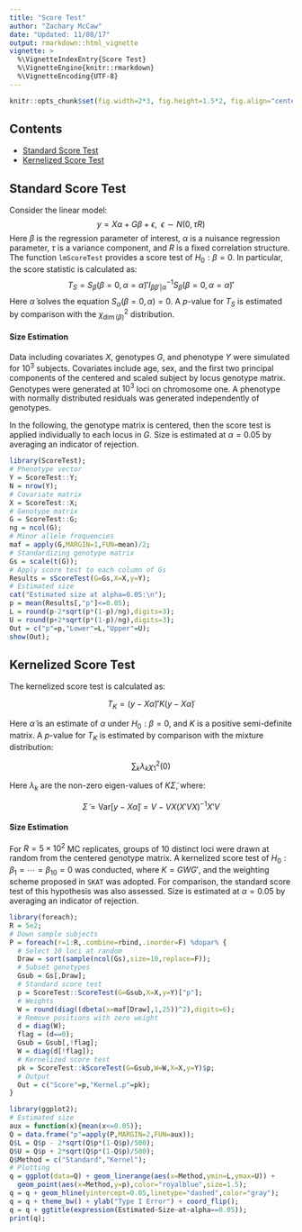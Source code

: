 ```yaml
---
title: "Score Test"
author: "Zachary McCaw"
date: "Updated: 11/08/17"
output: rmarkdown::html_vignette
vignette: >
  %\VignetteIndexEntry{Score Test}
  %\VignetteEngine{knitr::rmarkdown}
  %\VignetteEncoding{UTF-8}
---
```


```r
knitr::opts_chunk$set(fig.width=2*3, fig.height=1.5*2, fig.align="center", fig.path='Figs/',echo=T, warning=F, message=F, cache=T, results='hold');
```

## Contents

* [Standard Score Test](#standard-score-test)
* [Kernelized Score Test](#kernelized-score-test)

## Standard Score Test
Consider the linear model:
$$
y = X\alpha + G\beta+\epsilon,\;\; \epsilon\sim N(0,\tau R)
$$
Here $\beta$ is the regression parameter of interest, $\alpha$ is a nuisance regression parameter, $\tau$ is a variance component, and $R$ is a fixed correlation structure. The function `lmScoreTest` provides a score test of $H_{0}:\beta = 0$. In particular, the score statistic is calculated as:
$$
T_{S} = S_{\beta}(\beta=0,\alpha=\tilde{\alpha})'I_{\beta\beta'|\alpha}^{-1}S_{\beta}(\beta=0,\alpha=\tilde{\alpha})'
$$
Here $\tilde{\alpha}$ solves the equation $S_{\alpha}(\beta=0,\alpha) = 0$. A $p$-value for $T_{S}$ is estimated by comparison with the $\chi_{\dim(\beta)}^{2}$ distribution. 

#### Size Estimation
Data including covariates $X$, genotypes $G$, and phenotype $Y$ were simulated for $10^{3}$ subjects. Covariates include age, sex, and the first two principal components of the centered and scaled subject by locus genotype matrix. Genotypes were generated at $10^{3}$ loci on chromosome one. A phenotype with normally distributed residuals was generated independently of genotypes. 

In the following, the genotype matrix is centered, then the score test is applied individually to each locus in $G$. Size is estimated at $\alpha = 0.05$ by averaging an indicator of rejection. 

```r
library(ScoreTest);
# Phenotype vector
Y = ScoreTest::Y;
N = nrow(Y);
# Covariate matrix
X = ScoreTest::X;
# Genotype matrix
G = ScoreTest::G;
ng = ncol(G);
# Minor allele frequencies
maf = apply(G,MARGIN=1,FUN=mean)/2;
# Standardizing genotype matrix
Gs = scale(t(G));
# Apply score test to each column of Gs
Results = sScoreTest(G=Gs,X=X,y=Y);
# Estimated size
cat("Estimated size at alpha=0.05:\n");
p = mean(Results[,"p"]<=0.05);
L = round(p-2*sqrt(p*(1-p)/ng),digits=3);
U = round(p+2*sqrt(p*(1-p)/ng),digits=3);
Out = c("p"=p,"Lower"=L,"Upper"=U);
show(Out);
```

## Kernelized Score Test
The kernelized score test is calculated as:

$$
T_{K} = (y-X\tilde{\alpha})'K(y-X\tilde{\alpha})
$$

Here $\tilde{\alpha}$ is an estimate of $\alpha$ under $H_{0}:\beta =0$, and $K$ is a positive semi-definite matrix. A $p$-value for $T_{K}$ is estimated by comparison with the mixture distribution:

$$
\sum_{k}\lambda_{k}\chi_{1}^{2}(0)
$$

Here $\lambda_{k}$ are the non-zero eigen-values of $K\tilde{\Sigma}$, where:

$$
\tilde{\Sigma} = \text{Var}\left[y-X\tilde{\alpha}\right] = V-VX(X'VX)^{-1}X'V
$$

#### Size Estimation
For $R=5\times10^{2}$ MC replicates, groups of $10$ distinct loci were drawn at random from the centered genotype matrix. A kernelized score test of $H_{0}:\beta_{1}=\cdots=\beta_{10}=0$ was conducted, where $K = GWG'$, and the weighting scheme proposed in `SKAT` was adopted. For comparison, the standard score test of this hypothesis was also assessed. Size is estimated at $\alpha = 0.05$ by averaging an indicator of rejection.

```r
library(foreach);
R = 5e2;
# Down sample subjects
P = foreach(r=1:R,.combine=rbind,.inorder=F) %dopar% {
  # Select 10 loci at random
  Draw = sort(sample(ncol(Gs),size=10,replace=F));
  # Subset genotypes
  Gsub = Gs[,Draw];
  # Standard score test
  p = ScoreTest::ScoreTest(G=Gsub,X=X,y=Y)["p"];
  # Weights
  W = round(diag((dbeta(x=maf[Draw],1,25))^2),digits=6);
  # Remove positions with zero weight
  d = diag(W);
  flag = (d==0);
  Gsub = Gsub[,!flag];
  W = diag(d[!flag]);
  # Kernelized score test
  pk = ScoreTest::kScoreTest(G=Gsub,W=W,X=X,y=Y)$p;
  # Output
  Out = c("Score"=p,"Kernel.p"=pk);
}
```

```r
library(ggplot2);
# Estimated size
aux = function(x){mean(x<=0.05)};
Q = data.frame("p"=apply(P,MARGIN=2,FUN=aux));
Q$L = Q$p - 2*sqrt(Q$p*(1-Q$p)/500);
Q$U = Q$p + 2*sqrt(Q$p*(1-Q$p)/500);
Q$Method = c("Standard","Kernel");
# Plotting
q = ggplot(data=Q) + geom_linerange(aes(x=Method,ymin=L,ymax=U)) +
  geom_point(aes(x=Method,y=p),color="royalblue",size=1.5);
q = q + geom_hline(yintercept=0.05,linetype="dashed",color="gray");
q = q + theme_bw() + ylab("Type I Error") + coord_flip();
q = q + ggtitle(expression(Estimated~Size~at~alpha==0.05));
print(q);
```